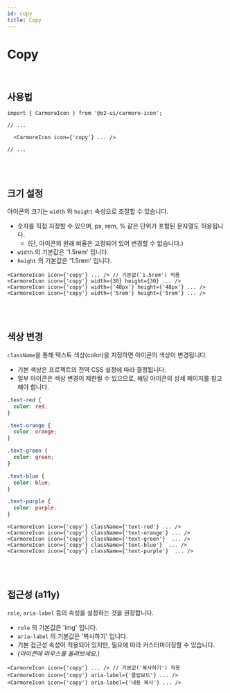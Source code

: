 ```yaml
---
id: copy
title: Copy
---
```




# Copy

<br />

<BorderBox>
  <CarmoreIcon className={'textPrimaryLight'} icon={'copy'} width={'15rem'} height={'15rem'} />
</BorderBox>

## 사용법

```tsx
import { CarmoreIcon } from '@o2-ui/carmore-icon';

// ...

  <CarmoreIcon icon={'copy'} ... />

// ...
```

<br />
<br />

## 크기 설정

아이콘의 크기는 `width` 와 `height` 속성으로 조절할 수 있습니다.

- 숫자를 직접 지정할 수 있으며, px, rem, % 같은 단위가 포함된 문자열도 허용됩니다.
  - (단, 아이콘의 원래 비율은 고정되어 있어 변경할 수 없습니다.)
- `width` 의 기본값은 '1.5rem' 입니다.
- `height` 의 기본값은 '1.5rem' 입니다.

<BorderBox>
  <Flex direction={'row'} gap={'2rem'} alignItems={'center'} justifyContent={'center'}>
    <CarmoreIcon className={'textPrimary'} icon={'copy'} />
    <CarmoreIcon icon={'copy'} width={30} height={30} />
    <CarmoreIcon icon={'copy'} width={'3rem'} height={'3rem'} />
    <CarmoreIcon icon={'copy'} width={'5rem'} height={'5rem'} />
  </Flex>
</BorderBox>

```tsx
<CarmoreIcon icon={'copy'} ... /> // 기본값('1.5rem') 적용
<CarmoreIcon icon={'copy'} width={30} height={30} ... />
<CarmoreIcon icon={'copy'} width={'48px'} height={'48px'} ... />
<CarmoreIcon icon={'copy'} width={'5rem'} height={'5rem'} ... />
```

<br />
<br />

## 색상 변경

`className`을 통해 텍스트 색상(color)을 지정하면 아이콘의 색상이 변경됩니다.

- 기본 색상은 프로젝트의 전역 CSS 설정에 따라 결정됩니다.
- 일부 아이콘은 색상 변경이 제한될 수 있으므로, 해당 아이콘의 상세 페이지를 참고해야 합니다.

<BorderBox>
  <Flex direction={'row'} gap={'2rem'} alignItems={'center'} justifyContent={'center'}>
    <CarmoreIcon className={'textRed'} icon={'copy'} width={60} height={60} />
    <CarmoreIcon className={'textOrange'} icon={'copy'} width={60} height={60} />
    <CarmoreIcon className={'textGreen'} icon={'copy'} width={60} height={60} />
    <CarmoreIcon className={'textBlue'} icon={'copy'} width={60} height={60} />
    <CarmoreIcon className={'textPurple'} icon={'copy'} width={60} height={60} />
  </Flex>
</BorderBox>

```css
.text-red {
  color: red;
}

.text-orange {
  color: orange;
}

.text-green {
  color: green;
}

.text-blue {
  color: blue;
}

.text-purple {
  color: purple;
}
```

```tsx
<CarmoreIcon icon={'copy'} className={'text-red'} ... />
<CarmoreIcon icon={'copy'} className={'text-orange'} ... />
<CarmoreIcon icon={'copy'} className={'text-green'}  ... />
<CarmoreIcon icon={'copy'} className={'text-blue'}  ... />
<CarmoreIcon icon={'copy'} className={'text-purple'}  ... />
```

<br />
<br />

## 접근성 (a11y)

`role`, `aria-label` 등의 속성을 설정하는 것을 권장합니다.

- `role` 의 기본값은 'img' 입니다.
- `aria-label` 의 기본값은 '복사하기' 입니다.
- 기본 접근성 속성이 적용되어 있지만, 필요에 따라 커스터마이징할 수 있습니다.
- _(아이콘에 마우스를 올려보세요.)_

<BorderBox>
  <Flex direction={'row'} gap={'4rem'} alignItems={'center'} justifyContent={'center'}>
    <CarmoreIcon className={'textPrimary'} icon={'copy'} width={60} height={60} />
    <CarmoreIcon icon={'copy'} aria-label={'클립보드'} width={60} height={60} />
    <CarmoreIcon icon={'copy'} aria-label={'내용 복사'} width={60} height={60} />
  </Flex>
</BorderBox>

```tsx
<CarmoreIcon icon={'copy'} ... /> // 기본값('복사하기') 적용
<CarmoreIcon icon={'copy'} aria-label={'클립보드'} ... />
<CarmoreIcon icon={'copy'} aria-label={'내용 복사'} ... />
```

